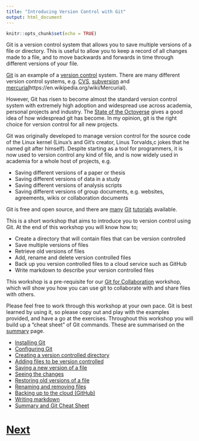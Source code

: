 ```yaml
---
title: "Introducing Version Control with Git"
output: html_document
---
```


```r
knitr::opts_chunk$set(echo = TRUE)
```

Git is a version control system that allows you to save multiple versions of a file or directory. This is useful to allow you to keep a record of all changes made to a file, and to move backwards and forwards in time through different versions of your file.

[Git](https://en.wikipedia.org/wiki/Git_(software)) is an example of a 
[version control](https://en.wikipedia.org/wiki/Version_control) system. 
There are many different version control systems, e.g. [CVS](https://en.wikipedia.org/wiki/Concurrent_Versions_System), 
[subversion](https://en.wikipedia.org/wiki/Apache_Subversion) and 
[mercurial]()https://en.wikipedia.org/wiki/Mercurial).

However, Git has risen to become almost the standard version control system with extremely high adoption and widespread use across academia, personal projects and industry. The [State of the Octoverse](https://octoverse.github.com) gives a good idea of how widespread git has become. In my opinion, git is the right
choice for version control for all new projects.

Git was originally developed to manage version control for the source code of the Linux kernel
(Linux's and Git's creator, Linus Torvalds,c jokes that he named git after himself). Despite starting as a tool
for programmers, it is now used to version control any kind of file, and is now widely used in academia
for a whole host of projects, e.g.

* Saving different versions of a paper or thesis
* Saving different versions of data in a study
* Saving different versions of analysis scripts
* Saving different versions of group documents, e.g. websites, agreements, wikis or collaboration documents

Git is free and open source, and there are [many](http://git-scm.com/docs/gittutorial) 
[Git](http://rogerdudler.github.io/git-guide/) [tutorials](http://www.vogella.com/tutorials/Git/article.html) available.

This is a short workshop that aims to introduce you to version control using Git. At the end of this workshop you will know how to;

* Create a directory that will contain files that can be version controlled
* Save multiple versions of files
* Retrieve old versions of files
* Add, rename and delete version controlled files
* Back up you version controlled files to a cloud service such as GitHub
* Write markdown to describe your version controlled files

This workshop is a pre-requisite for our [Git for Collaboration](https://chryswoods.com/git_collaboration)
workshop, which will show you how you can use git to collaborate with and share files with others.

Please feel free to work through this workshop at your own pace. Git is best learned by using it, so
please copy out and play with the examples provided, and have a go at the exercises. Throughout this
workshop you will build up a "cheat sheet" of Git commands. These are summarised on the 
[summary](summary.html) page.

* [Installing Git](installing.html)
* [Configuring Git](configuring.html)
* [Creating a version controlled directory](directory.html)
* [Adding files to be version controlled](adding.html)
* [Saving a new version of a file](committing.html)
* [Seeing the changes](diffing.html)
* [Restoring old versions of a file](changing.html)
* [Renaming and removing files](renaming.html)
* [Backing up to the cloud (GitHub)](github.html)
* [Writing markdown](markdown.html)
* [Summary and Git Cheat Sheet](sumgmary.html)

# [Next](installing.html)
